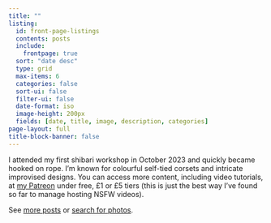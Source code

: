 ```yaml
---
title: ""
listing:
  id: front-page-listings
  contents: posts
  include: 
    frontpage: true
  sort: "date desc"
  type: grid
  max-items: 6
  categories: false
  sort-ui: false
  filter-ui: false
  date-format: iso
  image-height: 200px
  fields: [date, title, image, description, categories]
page-layout: full
title-block-banner: false
---
```


I attended my first shibari workshop in October 2023 and quickly became hooked on rope. I'm known for colourful self-tied corsets and intricate improvised designs. You can access more content, including video tutorials, at [my Patreon](https://patreon.com/setonix) under free, £1 or £5 tiers (this is just the best way I've found so far to manage hosting NSFW videos).

::: {#front-page-listings}
:::

See [more posts](posts/) or [search for photos](photos/).
